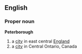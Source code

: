 ==English==
===Proper noun===
{{wikipedia}}
'''Peterborough'''
# a [[city]] in east central [[England]]
# a [[city]] in Central Ontario, Canada